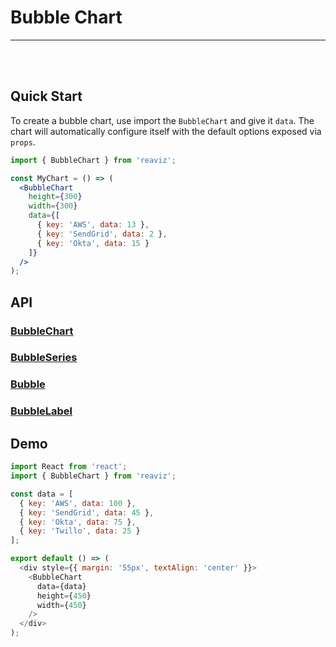 
<Meta title="Docs/Chart Types/Bubble Chart" />

# Bubble Chart

---
<br />
<div className="doc-story">
  <Canvas sourceState="shown" sourceState="shown" of={BubbleChartStory.Simple} />
</div>
<br />

## Quick Start
To create a bubble chart, use import the `BubbleChart` and give it `data`. The chart
will automatically configure itself with the default options exposed via `props`.

```jsx
import { BubbleChart } from 'reaviz';

const MyChart = () => (
  <BubbleChart
    height={300}
    width={300}
    data={[
      { key: 'AWS', data: 13 },
      { key: 'SendGrid', data: 2 },
      { key: 'Okta', data: 15 }
    ]}
  />
);
```

## API
### [BubbleChart](https://github.com/reaviz/reaviz/blob/master/src/BubbleChart/BubbleChart.tsx)
<ArgTypes of={BubbleChart} />

### [BubbleSeries](https://github.com/reaviz/reaviz/blob/master/src/BubbleChart/BubbleSeries.tsx)
<ArgTypes of={BubbleSeries} />

### [Bubble](https://github.com/reaviz/reaviz/blob/master/src/BubbleChart/Bubble.tsx)
<ArgTypes of={Bubble} />

### [BubbleLabel](https://github.com/reaviz/reaviz/blob/master/src/BubbleChart/BubbleLabel.tsx)
<ArgTypes of={BubbleLabel} />

## Demo

```js codesandbox=reaviz
import React from 'react';
import { BubbleChart } from 'reaviz';

const data = [
  { key: 'AWS', data: 100 },
  { key: 'SendGrid', data: 45 },
  { key: 'Okta', data: 75 },
  { key: 'Twillo', data: 25 }
];

export default () => (
  <div style={{ margin: '55px', textAlign: 'center' }}>
    <BubbleChart
      data={data}
      height={450}
      width={450}
    />
  </div>
);
```
